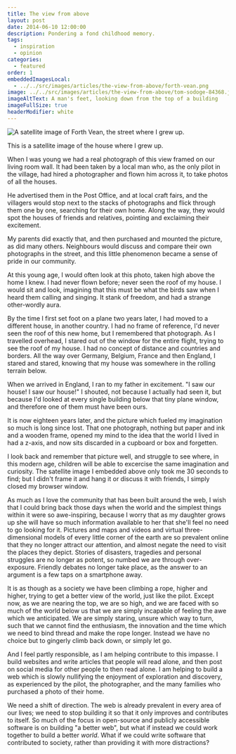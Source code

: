 ```yaml
---
title: The view from above
layout: post
date: 2014-06-10 12:00:00
description: Pondering a fond childhood memory.
tags:
  - inspiration
  - opinion
categories:
  - featured
order: 1
embeddedImagesLocal:
  - ../../src/images/articles/the-view-from-above/forth-vean.png
image: ../../src/images/articles/the-view-from-above/tom-sodoge-84368.jpg
imageAltText: A man's feet, looking down from the top of a building
imageFullSize: true
headerModifier: white
---
```


<Image
  image={props.images[0]}
  alt="A satellite image of Forth Vean, the street where I grew up."
  caption="A satellite image of Forth Vean, the street where I grew up."
/>

This is a satellite image of the house where I grew up.

When I was young we had a real photograph of this view framed on our living room wall. It had been taken by a local man who, as the only pilot in the village, had hired a photographer and flown him across it, to take photos of all the houses.

He advertised them in the Post Office, and at local craft fairs, and the villagers would stop next to the stacks of photographs and flick through them one by one, searching for their own home. Along the way, they would spot the houses of friends and relatives, pointing and exclaiming their excitement.

My parents did exactly that, and then purchased and mounted the picture, as did many others. Neighbours would discuss and compare their own photographs in the street, and this little phenomenon became a sense of pride in our community.

At this young age, I would often look at this photo, taken high above the home I knew. I had never flown before; never seen the roof of my house. I would sit and look, imagining that this must be what the birds saw when I heard them calling and singing. It stank of freedom, and had a strange other-wordly aura.

By the time I first set foot on a plane two years later, I had moved to a different house, in another country. I had no frame of reference, I'd never seen the roof of this new home, but I remembered that photograph. As I travelled overhead, I stared out of the window for the entire flight, trying to see the roof of my house. I had no concept of distance and countries and borders. All the way over Germany, Belgium, France and then England, I stared and stared, knowing that my house was somewhere in the rolling terrain below.

When we arrived in England, I ran to my father in excitement. "I saw our house! I saw our house!" I shouted, not because I actually had seen it, but because I'd looked at every single building below that tiny plane window, and therefore one of them must have been ours.

It is now eighteen years later, and the picture which fueled my imagination so much is long since lost. That one photograph, nothing but paper and ink and a wooden frame, opened my mind to the idea that the world I lived in had a z-axis, and now sits discarded in a cupboard or box and forgetten.

I look back and remember that picture well, and struggle to see where, in this modern age, children will be able to excercise the same imagination and curiosity. The satellite image I embedded above only took me 30 seconds to find; but I didn't frame it and hang it or discuss it with friends, I simply closed my browser window.

As much as I love the community that has been built around the web, I wish that I could bring back those days when the world and the simplest things within it were so awe-inspiring, because I worry that as my daughter grows up she will have so much information available to her that she'll feel no need to go looking for it. Pictures and maps and videos and virtual three-dimensional models of every little corner of the earth are so prevalent online that they no longer attract our attention, and almost negate the need to visit the places they depict. Stories of disasters, tragedies and personal struggles are no longer as potent, so numbed we are through over-exposure. Friendly debates no longer take place, as the answer to an argument is a few taps on a smartphone away.

It is as though as a society we have been climbing a rope, higher and higher, trying to get a better view of the world, just like the pilot. Except now, as we are nearing the top, we are so high, and we are faced with so much of the world below us that we are simply incapable of feeling the awe which we anticipated. We are simply staring, unsure which way to turn, such that we cannot find the enthusiasm, the innovation and the time which we need to bind thread and make the rope longer. Instead we have no choice but to gingerly climb back down, or simply let go.

And I feel partly responsible, as I am helping contribute to this impasse. I build websites and write articles that people will read alone, and then post on social media for other people to then read alone. I am helping to build a web which is slowly nullifying the enjoyment of exploration and discovery, as experienced by the pilot, the photographer, and the many families who purchased a photo of their home.

We need a shift of direction. The web is already prevalent in every area of our lives; we need to stop building it so that it only improves and contributes to itself. So much of the focus in open-source and publicly accessible software is on building "a better web", but what if instead we could work together to build a better _world_. What if we could write software that contributed to society, rather than providing it with more distractions?
